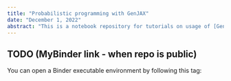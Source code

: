 ```yaml
---
title: "Probabilistic programming with GenJAX"
date: "December 1, 2022"
abstract: "This is a notebook repository for tutorials on usage of [Gen](https://www.gen.dev/) for probabilistic programming, with a focus on the [GenJAX](https://github.com/probcomp/genjax) implementation. For [Gen.jl](https://github.com/probcomp/Gen.jl) notebook tutorials, [see the tutorial page on the Gen website](https://www.gen.dev/tutorials/). The notebooks provide pedagogical examples of the usage of Gen for modeling and inference, as well as describe Gen's multi-paradigmatic design philosophy for probabilistic programming. The notebooks are built and executed with the current version of `genjax`, so they are kept up to date with the repo."
---
```


::: {.callout-note}

## TODO (MyBinder link - when repo is public)

You can open a Binder executable environment by following this tag: 
:::
